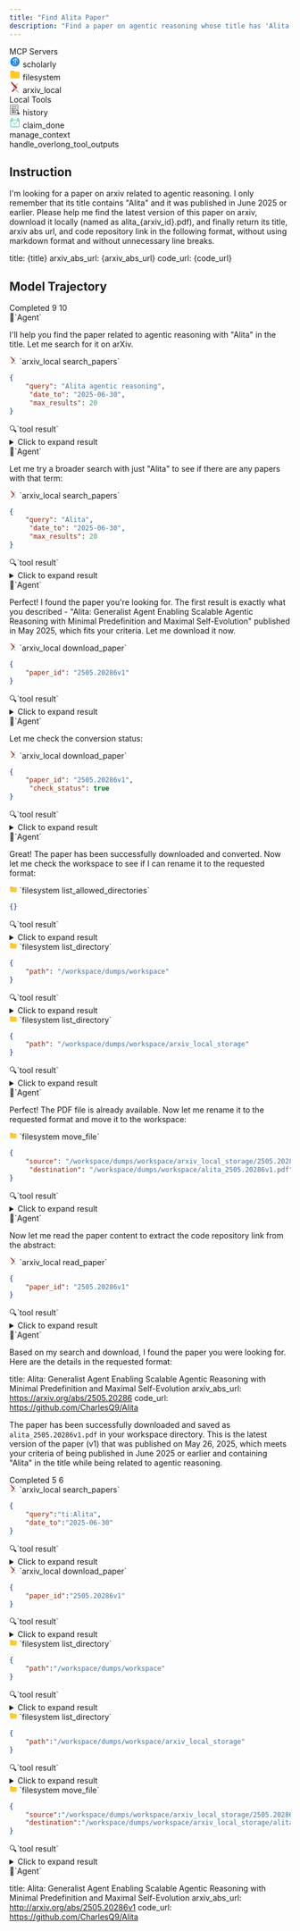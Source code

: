 ```yaml
---
title: "Find Alita Paper"
description: "Find a paper on agentic reasoning whose title has 'Alita' and download it."
---
```


<Card>
<div className="tools-container">
<div className="mcp-servers-container">
<div className="mcp-servers-title">
MCP Servers
</div>
<div className="mcp-servers-grid">
<div className="mcp-server-item">
<svg xmlns="http://www.w3.org/2000/svg"  viewBox="0 0 48 48" width="20px" height="20px" style={{margin: 0, padding: 0, display: 'inline-block'}}><path fill="#1e88e5" d="M24,4C12.954,4,4,12.954,4,24s8.954,20,20,20s20-8.954,20-20S35.046,4,24,4z"/><path fill="#1565c0" d="M35,16.592v-3.878L37,11H27l0.917,1.833c-1.236,0-2.265,0-2.265,0S19.095,13,19.095,18.748	c0,5.752,5.732,5.088,5.732,5.088s0,0.865,0,1.453c0,0.594,0.77,0.391,0.864,1.583c-0.388,0-7.964-0.208-7.964,4.998	s6.679,4.959,6.679,4.959s7.722,0.365,7.722-6.104c0-3.871-4.405-5.121-4.405-6.686c0-1.563,3.319-2.012,3.319-5.684	c0-0.823-0.028-1.524-0.149-2.12L34,13.571v3.02c-0.581,0.207-1,0.756-1,1.408v4.5c0,0.829,0.672,1.5,1.5,1.5s1.5-0.671,1.5-1.5V18	C36,17.348,35.581,16.799,35,16.592z M30.047,31.169c0.131,2.024-1.929,3.811-4.603,3.998c-2.671,0.188-4.946-1.295-5.077-3.316	c-0.133-2.016,1.927-3.805,4.6-3.996C27.641,27.667,29.914,29.152,30.047,31.169z M26.109,22.453	c-1.592,0.451-3.375-1.062-3.982-3.367c-0.604-2.312,0.195-4.543,1.786-4.992c1.593-0.453,3.374,1.059,3.981,3.367	C28.499,19.77,27.702,22.004,26.109,22.453z"/><path fill="#e8eaf6" d="M34,16.592V12c0-0.051-0.015-0.097-0.029-0.143L35,11H21l-9,8h5.383	c0.174,5.466,5.715,4.836,5.715,4.836s0,0.865,0,1.453c0,0.594,0.771,0.391,0.865,1.583c-0.388,0-7.964-0.208-7.964,4.998	s6.679,4.959,6.679,4.959s7.721,0.365,7.721-6.104c0-3.871-4.404-5.121-4.404-6.686c0-1.563,3.318-2.012,3.318-5.684	c0-0.971-0.047-1.763-0.232-2.422L33,12.667v3.925c-0.581,0.207-1,0.756-1,1.408v4.5c0,0.829,0.672,1.5,1.5,1.5s1.5-0.671,1.5-1.5	V18C35,17.348,34.581,16.799,34,16.592z M28.319,31.169c0.131,2.024-1.928,3.811-4.602,3.998c-2.671,0.188-4.946-1.295-5.077-3.316	c-0.133-2.016,1.927-3.805,4.599-3.996C25.914,27.667,28.187,29.152,28.319,31.169z M24.38,22.453	c-1.591,0.451-3.373-1.062-3.981-3.367c-0.604-2.312,0.194-4.543,1.785-4.992c1.593-0.453,3.374,1.059,3.982,3.367	C26.77,19.77,25.973,22.004,24.38,22.453z"/></svg>
<span className="mcp-server-name">scholarly</span>
</div>
<div className="mcp-server-item">
<svg xmlns="http://www.w3.org/2000/svg"  viewBox="0 0 48 48" width="20px" height="20px" style={{margin: 0, padding: 0, display: 'inline-block'}}><path fill="#FFA000" d="M40,12H22l-4-4H8c-2.2,0-4,1.8-4,4v8h40v-4C44,13.8,42.2,12,40,12z"/><path fill="#FFCA28" d="M40,12H8c-2.2,0-4,1.8-4,4v20c0,2.2,1.8,4,4,4h32c2.2,0,4-1.8,4-4V16C44,13.8,42.2,12,40,12z"/></svg>
<span className="mcp-server-name">filesystem</span>
</div>
<div className="mcp-server-item">
<svg width="20" height="20" viewBox="0 0 17.732 24.269" style={{margin: 0, padding: 0, display: 'inline-block'}}><path fill="#bdb9b4" d="m6.565 9.368 2.266 2.738 6.674-7.84c.353-.47.52-.717.353-1.117a1.218 1.218 0 0 0-1.061-.748.953.953 0 0 0-.712.262Z"/><path fill="#b31b1b" d="M12.541 10.677 1.935.503a1.413 1.413 0 0 0-.834-.5 1.09 1.09 0 0 0-1.027.66c-.167.4-.047.681.319 1.206l8.44 10.242-6.282 7.716a1.336 1.336 0 0 0-.323 1.3 1.114 1.114 0 0 0 1.04.69.992.992 0 0 0 .748-.365l8.519-7.92a1.924 1.924 0 0 0 .006-2.855Z"/><path fill="#bdb9b4" d="M17.336 22.364 8.811 12.089 6.546 9.352l-1.389 1.254a2.063 2.063 0 0 0 0 2.965L15.969 23.99a.925.925 0 0 0 .742.282 1.039 1.039 0 0 0 .953-.667 1.261 1.261 0 0 0-.328-1.241Z"/></svg>
<span className="mcp-server-name">arxiv_local</span>
</div>
</div>
</div>
<div className="local-tools-container">
<div className="mcp-servers-title">
Local Tools
</div>
<div className="local-tools-grid">
<div className="local-tool-item">
<svg width="20px" height="20px" viewBox="0 0 100 100" enable-background="new 0 0 100 100" id="Layer_1" version="1.1" xml:space="preserve" xmlns="http://www.w3.org/2000/svg" xmlns:xlink="http://www.w3.org/1999/xlink" style={{margin: 0, padding: 0, display: 'inline-block'}}><g><g><rect clip-rule="evenodd" fill="#F2F2F2" fill-rule="evenodd" height="83.437" width="67.025" x="9.012" y="7.604"/><path d="M77.454,92.458H7.595V6.187h69.859V92.458z M10.429,89.624H74.62V9.021H10.429V89.624z"/></g><g><rect clip-rule="evenodd" fill="#FF7C24" fill-rule="evenodd" height="10.481" width="17.952" x="46.695" y="34.866"/></g><g><rect height="2.834" width="19.463" x="20.504" y="35.575"/></g><g><rect height="2.834" width="15.561" x="20.718" y="42.508"/></g><g><rect height="2.833" width="15.562" x="20.813" y="49.514"/></g><g><rect height="2.833" width="27.128" x="20.718" y="56.753"/></g><g><rect height="2.833" width="23.51" x="20.718" y="63.688"/></g><g><rect clip-rule="evenodd" fill="#39B6CC" fill-rule="evenodd" height="9.004" width="44.095" x="20.553" y="19.064"/></g><g><rect height="2.833" width="26.272" x="20.718" y="70.32"/></g><g><rect height="2.834" width="32.8" x="20.718" y="77.253"/></g><g><rect height="2.834" width="3.235" x="38.304" y="42.508"/></g><g><path clip-rule="evenodd" d="M77.931,71.902l4.287,4.427l-6.644,6.437l-4.309-4.457    C74.147,76.998,76.504,74.726,77.931,71.902L77.931,71.902z" fill="#F2F2F2" fill-rule="evenodd"/><path d="M75.542,84.77l-6.692-6.92l1.828-0.831c2.579-1.174,4.706-3.218,5.989-5.756l0.897-1.776l6.656,6.874L75.542,84.77z     M73.584,78.669l2.023,2.091l4.605-4.463l-2.007-2.074C76.994,76.012,75.414,77.531,73.584,78.669z"/></g><g><polygon clip-rule="evenodd" fill="#39B6CC" fill-rule="evenodd" points="83.267,75.319 91.984,84.338 83.247,92.779     74.535,83.761   "/><path d="M83.213,94.783L72.531,83.726l10.771-10.41l10.687,11.056L83.213,94.783z M76.538,83.794l6.744,6.981l6.698-6.472    l-6.748-6.981L76.538,83.794z"/></g><g><path clip-rule="evenodd" d="M66.124,50.799c7.742,0,14.018,6.276,14.018,14.019    s-6.275,14.019-14.018,14.019c-7.743,0-14.019-6.276-14.019-14.019S58.381,50.799,66.124,50.799L66.124,50.799z" fill="#F2F2F2" fill-rule="evenodd"/><path d="M66.124,80.253c-8.511,0-15.435-6.924-15.435-15.435s6.924-15.435,15.435-15.435S81.56,56.307,81.56,64.818    S74.635,80.253,66.124,80.253z M66.124,52.216c-6.949,0-12.601,5.653-12.601,12.602s5.651,12.601,12.601,12.601    c6.948,0,12.602-5.652,12.602-12.601S73.072,52.216,66.124,52.216z"/></g><g><rect height="2.833" width="10.313" x="39.902" y="49.514"/></g><g><path d="M76.404,65.586H73.57c0-0.636-0.068-1.255-0.205-1.84c-0.043-0.186-0.096-0.385-0.169-0.63l2.717-0.808    c0.091,0.304,0.158,0.559,0.215,0.801C76.31,63.901,76.404,64.735,76.404,65.586z M72.438,61.433    c-1.489-2.5-4.203-4.058-7.084-4.061l0.004-2.834c3.871,0.005,7.518,2.091,9.516,5.445L72.438,61.433z"/></g></g></svg>
<span className="local-tool-name">history</span>
</div>
<div className="local-tool-item">
<svg width="20px" height="20px" viewBox="0 0 1024 1024" version="1.1" xmlns="http://www.w3.org/2000/svg" style={{margin: 0, padding: 0, display: 'inline-block'}}><path d="M861.588238 240.133873v-65.792823c0-36.191275-29.439775-65.631049-65.631049-65.63105h-21.877358c-36.191275 0-65.631049 29.439775-65.631049 65.63105v65.631049H314.659414v-65.631049c0-36.191275-29.439775-65.631049-65.631049-65.63105h-21.877358c-36.191275 0-65.631049 29.439775-65.631049 65.63105v65.792823c-36.317212 0.868255-65.631049 30.539428-65.63105 67.061417v543.745565c0 37.06772 30.155471 67.223191 67.223191 67.223191h696.886045c37.06772 0 67.223191-30.155471 67.223191-67.223191V307.19529c-0.001024-36.52199-29.315885-66.193162-65.633097-67.061417z m-109.385765-65.792823c0-12.060345 9.817012-21.877358 21.877358-21.877358h21.877358c12.060345 0 21.877358 9.817012 21.877358 21.877358v175.016814c0 12.060345-9.817012 21.877358-21.877358 21.877358h-21.877358c-12.060345 0-21.877358-9.817012-21.877358-21.877358V174.34105z m-546.928824 0c0-12.060345 9.817012-21.877358 21.877358-21.877358h21.877358c12.060345 0 21.877358 9.817012 21.877358 21.877358v175.016814c0 12.060345-9.817012 21.877358-21.877358 21.877358h-21.877358c-12.060345 0-21.877358-9.817012-21.877358-21.877358V174.34105z m678.191947 676.600829c0 12.935767-10.532708 23.468476-23.468476 23.468475H163.111076c-12.935767 0-23.468476-10.532708-23.468476-23.468475V307.19529c0-12.402323 9.677764-22.593054 21.877358-23.415233v65.577807c0 36.191275 29.439775 65.631049 65.631049 65.631049h21.877358c36.191275 0 65.631049-29.439775 65.631049-65.631049v-65.631049h393.789368v65.631049c0 36.191275 29.439775 65.631049 65.631049 65.631049h21.877358c36.191275 0 65.631049-29.439775 65.631049-65.631049v-65.577807c12.19857 0.82218 21.877358 11.012911 21.877358 23.415233v543.746589z" fill="#22C67F" /><path d="M706.719439 478.272194l-48.01715-44.741741-182.28128 195.621482-111.468348-122.615387-48.563905 44.148911 159.469116 172.685427z" fill="#74E8AE" /></svg>
<span className="local-tool-name">claim_done</span>
</div>
<div className="local-tool-item">
<Icon icon="bars-progress" size={20} color="#4286f6" />
<span className="local-tool-name">manage_context</span>
</div>
<div className="local-tool-item">
<Icon icon="filter-list" size={20} color="#4286f6" />
<span className="local-tool-name">handle_overlong_tool_outputs</span>
</div>
</div>
</div>
</div>
</Card>



## Instruction

I'm looking for a paper on arxiv related to agentic reasoning. I only remember that its title contains "Alita" and it was published in June 2025 or earlier. Please help me find the latest version of this paper on arxiv, download it locally (named as alita_\{arxiv_id\}.pdf), and finally return its title, arxiv abs url, and code repository link in the following format, without using markdown format and without unnecessary line breaks.

title: \{title\}
arxiv_abs_url: \{arxiv_abs_url\}
code_url: \{code_url\}

## Model Trajectory

<AccordionGroup>
<Accordion title="claude4-sonnet">

<Columns cols={3}>
<Card title="Task Completion" icon="check">
Completed
</Card>
<Card title="Tool Calls" icon="wrench">
9
</Card>
<Card title="Turns" icon="arrows-rotate">
10
</Card>
</Columns>

<div className="thinking-box">
🧐`Agent`

I'll help you find the paper related to agentic reasoning with "Alita" in the title. Let me search for it on arXiv.
</div>

<div className="tool-call-box">
<svg width="14" height="14" viewBox="0 0 17.732 24.269" style={{margin: 0, padding: 0, display: 'inline-block'}}><path fill="#bdb9b4" d="m6.565 9.368 2.266 2.738 6.674-7.84c.353-.47.52-.717.353-1.117a1.218 1.218 0 0 0-1.061-.748.953.953 0 0 0-.712.262Z"/><path fill="#b31b1b" d="M12.541 10.677 1.935.503a1.413 1.413 0 0 0-.834-.5 1.09 1.09 0 0 0-1.027.66c-.167.4-.047.681.319 1.206l8.44 10.242-6.282 7.716a1.336 1.336 0 0 0-.323 1.3 1.114 1.114 0 0 0 1.04.69.992.992 0 0 0 .748-.365l8.519-7.92a1.924 1.924 0 0 0 .006-2.855Z"/><path fill="#bdb9b4" d="M17.336 22.364 8.811 12.089 6.546 9.352l-1.389 1.254a2.063 2.063 0 0 0 0 2.965L15.969 23.99a.925.925 0 0 0 .742.282 1.039 1.039 0 0 0 .953-.667 1.261 1.261 0 0 0-.328-1.241Z"/></svg> `arxiv_local search_papers`

```json
{
	"query": "Alita agentic reasoning",
	 "date_to": "2025-06-30",
	 "max_results": 20
}
```
</div>

<div className="result-box">
🔍`tool result`
<details>
<summary className="tool-result-summary">
Click to expand result
</summary>
```json
{
  "total_results": 0,
  "papers": []
}
```
</details>
</div>

<div className="thinking-box">
🧐`Agent`

Let me try a broader search with just "Alita" to see if there are any papers with that term:
</div>

<div className="tool-call-box">
<svg width="14" height="14" viewBox="0 0 17.732 24.269" style={{margin: 0, padding: 0, display: 'inline-block'}}><path fill="#bdb9b4" d="m6.565 9.368 2.266 2.738 6.674-7.84c.353-.47.52-.717.353-1.117a1.218 1.218 0 0 0-1.061-.748.953.953 0 0 0-.712.262Z"/><path fill="#b31b1b" d="M12.541 10.677 1.935.503a1.413 1.413 0 0 0-.834-.5 1.09 1.09 0 0 0-1.027.66c-.167.4-.047.681.319 1.206l8.44 10.242-6.282 7.716a1.336 1.336 0 0 0-.323 1.3 1.114 1.114 0 0 0 1.04.69.992.992 0 0 0 .748-.365l8.519-7.92a1.924 1.924 0 0 0 .006-2.855Z"/><path fill="#bdb9b4" d="M17.336 22.364 8.811 12.089 6.546 9.352l-1.389 1.254a2.063 2.063 0 0 0 0 2.965L15.969 23.99a.925.925 0 0 0 .742.282 1.039 1.039 0 0 0 .953-.667 1.261 1.261 0 0 0-.328-1.241Z"/></svg> `arxiv_local search_papers`

```json
{
	"query": "Alita",
	 "date_to": "2025-06-30",
	 "max_results": 20
}
```
</div>

<div className="result-box">
🔍`tool result`
<details>
<summary className="tool-result-summary">
Click to expand result
</summary>
```json
{
  "total_results": 4,
  "papers": [
    {
      "id": "2505.20286v1",
      "title": "Alita: Generalist Agent Enabling Scalable Agentic Reasoning with Minimal Predefinition and Maximal Self-Evolution",
      "authors": [
        "Jiahao Qiu",
        "Xuan Qi",
        "Tongcheng Zhang",
        "Xinzhe Juan",
        "Jiacheng Guo",
        "Yifu Lu",
        "Yimin Wang",
        "Zixin Yao",
        "Qihan Ren",
        "Xun Jiang",
        "Xing Zhou",
        "Dongrui Liu",
        "Ling Yang",
        "Yue Wu",
        "Kaixuan Huang",
        "Shilong Liu",
        "Hongru Wang",
        "Mengdi Wang"
      ],
      "abstract": "Recent advances in large language models (LLMs) have enabled agents to\nautonomously perform complex, open-ended tasks. However, many existing\nframeworks depend heavily on manually predefined tools and workflows, which\nhinder their adaptability, scalability, and generalization across domains. In\nthis work, we introduce Alita--a generalist agent designed with the principle\nof \"Simplicity is the ultimate sophistication,\" enabling scalable agentic\nreasoning through minimal predefinition and maximal self-evolution. For minimal\npredefinition, Alita is equipped with only one component for direct\nproblem-solving, making it much simpler and neater than previous approaches\nthat relied heavily on hand-crafted, elaborate tools and workflows. This clean\ndesign enhances its potential to generalize to challenging questions, without\nbeing limited by tools. For Maximal self-evolution, we enable the creativity of\nAlita by providing a suite of general-purpose components to autonomously\nconstruct, refine, and reuse external capabilities by generating task-related\nmodel context protocols (MCPs) from open source, which contributes to scalable\nagentic reasoning. Notably, Alita achieves 75.15% pass@1 and 87.27% pass@3\naccuracy, which is top-ranking among general-purpose agents, on the GAIA\nbenchmark validation dataset, 74.00% and 52.00% pass@1, respectively, on\nMathvista and PathVQA, outperforming many agent systems with far greater\ncomplexity. More details will be updated at\n$\\href{https://github.com/CharlesQ9/Alita}{https://github.com/CharlesQ9/Alita}$.",
      "categories": [
        "cs.AI"
      ],
      "published": "2025-05-26T17:58:53+00:00",
      "url": "http://arxiv.org/pdf/2505.20286v1",
      "resource_uri": "arxiv://2505.20286v1"
    },
    {
      "id": "2304.04236v1",
      "title": "Asymmetric networks, clientelism and their impacts: households' access to workfare employment in rural India",
      "authors": [
        "Anindya Bhattacharya",
        "Anirban Kar",
        "Alita Nandi"
      ],
      "abstract": "In this paper we explore two intertwined issues. First, using primary data we\nexamine the impact of asymmetric networks, built on rich relational information\non several spheres of living, on access to workfare employment in rural India.\nWe find that unidirectional relations, as opposed to reciprocal relations, and\nthe concentration of such unidirectional relations increase access to workfare\njobs. Further in-depth exploration provides evidence that patron-client\nrelations are responsible for this differential access to such employment for\nrural households. Complementary to our empirical exercises, we construct and\nanalyse a game-theoretical model supporting our findings.",
      "categories": [
        "econ.GN",
        "q-fin.EC"
      ],
      "published": "2023-04-09T13:34:50+00:00",
      "url": "http://arxiv.org/pdf/2304.04236v1",
      "resource_uri": "arxiv://2304.04236v1"
    },
    {
      "id": "2208.05002v1",
      "title": "Patronage and power in rural India: a study based on interaction networks",
      "authors": [
        "Anindya Bhattacharya",
        "Anirban Kar",
        "Sunil Kumar",
        "Alita Nandi"
      ],
      "abstract": "This work has two intertwined components: first, as part of a research\nprogramme it introduces a new methodology for identifying `power-centres' in\nrural societies of developing countries in general and then applies that in the\nspecific context of contemporary rural India for addressing some debates on the\ndynamics of power in rural India. We identify the nature of `local' rural\ninstitutions based on primary data collected by ourselves (in 2013 and 2014).\nWe took 36 villages in the states of Maharashtra, Odisha and Uttar Pradesh - 12\nin each of these states - as the sites for our observation and data collection.\nWe quantify nature of institutions from data on the day-to-day interactions of\nhouseholds in the spheres of economy, society and politics. Our household\nsurvey shows that there is substantial variation in power structure across\nregions. We identified the presence of `local elites' in 22 villages out of 36\nsurveyed. We conducted a follow-up survey, called `elite survey', to get\ndetailed information about the identified elite households. We observe that\nlandlordism has considerably weakened, land has ceased to be the sole source of\npower and new power-centres have emerged. Despite these changes, caste,\nlandownership and patron-client relation continue to be three important pillars\nof rural power structure.",
      "categories": [
        "econ.GN",
        "q-fin.EC"
      ],
      "published": "2022-08-09T19:09:23+00:00",
      "url": "http://arxiv.org/pdf/2208.05002v1",
      "resource_uri": "arxiv://2208.05002v1"
    },
    {
      "id": "2205.10737v2",
      "title": "ALITA: A Large-scale Incremental Dataset for Long-term Autonomy",
      "authors": [
        "Peng Yin",
        "Shiqi Zhao",
        "Ruohai Ge",
        "Ivan Cisneros",
        "Ruijie Fu",
        "Ji Zhang",
        "Howie Choset",
        "Sebastian Scherer"
      ],
      "abstract": "For long-term autonomy, most place recognition methods are mainly evaluated\non simplified scenarios or simulated datasets, which cannot provide solid\nevidence to evaluate the readiness for current Simultaneous Localization and\nMapping (SLAM). In this paper, we present a long-term place recognition dataset\nfor use in mobile localization under large-scale dynamic environments. This\ndataset includes a campus-scale track and a city-scale track: 1) the\ncampus-track focuses the long-term property, we record LiDAR device and an\nomnidirectional camera on 10 trajectories, and each trajectory are repeatly\nrecorded 8 times under variant illumination conditions. 2) the city-track\nfocuses the large-scale property, we mount the LiDAR device on the vehicle and\ntraversing through a 120km trajectories, which contains open streets,\nresidential areas, natural terrains, etc. They includes 200 hours of raw data\nof all kinds scenarios within urban environments. The ground truth position for\nboth tracks are provided on each trajectory, which is obtained from the Global\nPosition System with an additional General ICP based point cloud refinement. To\nsimplify the evaluation procedure, we also provide the Python-API with a set of\nplace recognition metrics is proposed to quickly load our dataset and evaluate\nthe recognition performance against different methods. This dataset targets at\nfinding methods with high place recognition accuracy and robustness, and\nproviding real robotic system with long-term autonomy. The dataset and the\nprovided tools can be accessed from https://github.com/MetaSLAM/ALITA.",
      "categories": [
        "cs.RO"
      ],
      "published": "2022-05-22T04:25:00+00:00",
      "url": "http://arxiv.org/pdf/2205.10737v2",
      "resource_uri": "arxiv://2205.10737v2"
    }
  ]
}
```
</details>
</div>

<div className="thinking-box">
🧐`Agent`

Perfect! I found the paper you're looking for. The first result is exactly what you described - "Alita: Generalist Agent Enabling Scalable Agentic Reasoning with Minimal Predefinition and Maximal Self-Evolution" published in May 2025, which fits your criteria. Let me download it now.
</div>

<div className="tool-call-box">
<svg width="14" height="14" viewBox="0 0 17.732 24.269" style={{margin: 0, padding: 0, display: 'inline-block'}}><path fill="#bdb9b4" d="m6.565 9.368 2.266 2.738 6.674-7.84c.353-.47.52-.717.353-1.117a1.218 1.218 0 0 0-1.061-.748.953.953 0 0 0-.712.262Z"/><path fill="#b31b1b" d="M12.541 10.677 1.935.503a1.413 1.413 0 0 0-.834-.5 1.09 1.09 0 0 0-1.027.66c-.167.4-.047.681.319 1.206l8.44 10.242-6.282 7.716a1.336 1.336 0 0 0-.323 1.3 1.114 1.114 0 0 0 1.04.69.992.992 0 0 0 .748-.365l8.519-7.92a1.924 1.924 0 0 0 .006-2.855Z"/><path fill="#bdb9b4" d="M17.336 22.364 8.811 12.089 6.546 9.352l-1.389 1.254a2.063 2.063 0 0 0 0 2.965L15.969 23.99a.925.925 0 0 0 .742.282 1.039 1.039 0 0 0 .953-.667 1.261 1.261 0 0 0-.328-1.241Z"/></svg> `arxiv_local download_paper`

```json
{
	"paper_id": "2505.20286v1"
}
```
</div>

<div className="result-box">
🔍`tool result`
<details>
<summary className="tool-result-summary">
Click to expand result
</summary>
```json
{"status": "converting", "message": "Paper downloaded, conversion started", "started_at": "2025-09-21T07:50:05.927193"}
```
</details>
</div>

<div className="thinking-box">
🧐`Agent`

Let me check the conversion status:
</div>

<div className="tool-call-box">
<svg width="14" height="14" viewBox="0 0 17.732 24.269" style={{margin: 0, padding: 0, display: 'inline-block'}}><path fill="#bdb9b4" d="m6.565 9.368 2.266 2.738 6.674-7.84c.353-.47.52-.717.353-1.117a1.218 1.218 0 0 0-1.061-.748.953.953 0 0 0-.712.262Z"/><path fill="#b31b1b" d="M12.541 10.677 1.935.503a1.413 1.413 0 0 0-.834-.5 1.09 1.09 0 0 0-1.027.66c-.167.4-.047.681.319 1.206l8.44 10.242-6.282 7.716a1.336 1.336 0 0 0-.323 1.3 1.114 1.114 0 0 0 1.04.69.992.992 0 0 0 .748-.365l8.519-7.92a1.924 1.924 0 0 0 .006-2.855Z"/><path fill="#bdb9b4" d="M17.336 22.364 8.811 12.089 6.546 9.352l-1.389 1.254a2.063 2.063 0 0 0 0 2.965L15.969 23.99a.925.925 0 0 0 .742.282 1.039 1.039 0 0 0 .953-.667 1.261 1.261 0 0 0-.328-1.241Z"/></svg> `arxiv_local download_paper`

```json
{
	"paper_id": "2505.20286v1",
	 "check_status": true
}
```
</div>

<div className="result-box">
🔍`tool result`
<details>
<summary className="tool-result-summary">
Click to expand result
</summary>
```json
{"status": "success", "started_at": "2025-09-21T07:50:05.927193", "completed_at": "2025-09-21T07:50:09.247379", "error": null, "message": "Paper conversion success"}
```
</details>
</div>

<div className="thinking-box">
🧐`Agent`

Great! The paper has been successfully downloaded and converted. Now let me check the workspace to see if I can rename it to the requested format:
</div>

<div className="tool-call-box">
<svg xmlns="http://www.w3.org/2000/svg"  viewBox="0 0 48 48" width="14px" height="14px" style={{margin: 0, padding: 0, display: 'inline-block'}}><path fill="#FFA000" d="M40,12H22l-4-4H8c-2.2,0-4,1.8-4,4v8h40v-4C44,13.8,42.2,12,40,12z"/><path fill="#FFCA28" d="M40,12H8c-2.2,0-4,1.8-4,4v20c0,2.2,1.8,4,4,4h32c2.2,0,4-1.8,4-4V16C44,13.8,42.2,12,40,12z"/></svg> `filesystem list_allowed_directories`

```json
{}
```
</div>

<div className="result-box">
🔍`tool result`
<details>
<summary className="tool-result-summary">
Click to expand result
</summary>
```json
Allowed directories:
/workspace/dumps/workspace
```
</details>
</div>

<div className="tool-call-box">
<svg xmlns="http://www.w3.org/2000/svg"  viewBox="0 0 48 48" width="14px" height="14px" style={{margin: 0, padding: 0, display: 'inline-block'}}><path fill="#FFA000" d="M40,12H22l-4-4H8c-2.2,0-4,1.8-4,4v8h40v-4C44,13.8,42.2,12,40,12z"/><path fill="#FFCA28" d="M40,12H8c-2.2,0-4,1.8-4,4v20c0,2.2,1.8,4,4,4h32c2.2,0,4-1.8,4-4V16C44,13.8,42.2,12,40,12z"/></svg> `filesystem list_directory`

```json
{
	"path": "/workspace/dumps/workspace"
}
```
</div>

<div className="result-box">
🔍`tool result`
<details>
<summary className="tool-result-summary">
Click to expand result
</summary>
```json
[DIR] arxiv_local_storage
```
</details>
</div>

<div className="tool-call-box">
<svg xmlns="http://www.w3.org/2000/svg"  viewBox="0 0 48 48" width="14px" height="14px" style={{margin: 0, padding: 0, display: 'inline-block'}}><path fill="#FFA000" d="M40,12H22l-4-4H8c-2.2,0-4,1.8-4,4v8h40v-4C44,13.8,42.2,12,40,12z"/><path fill="#FFCA28" d="M40,12H8c-2.2,0-4,1.8-4,4v20c0,2.2,1.8,4,4,4h32c2.2,0,4-1.8,4-4V16C44,13.8,42.2,12,40,12z"/></svg> `filesystem list_directory`

```json
{
	"path": "/workspace/dumps/workspace/arxiv_local_storage"
}
```
</div>

<div className="result-box">
🔍`tool result`
<details>
<summary className="tool-result-summary">
Click to expand result
</summary>
```json
[FILE] 2505.20286v1.md
[FILE] 2505.20286v1.pdf
```
</details>
</div>

<div className="thinking-box">
🧐`Agent`

Perfect! The PDF file is already available. Now let me rename it to the requested format and move it to the workspace:
</div>

<div className="tool-call-box">
<svg xmlns="http://www.w3.org/2000/svg"  viewBox="0 0 48 48" width="14px" height="14px" style={{margin: 0, padding: 0, display: 'inline-block'}}><path fill="#FFA000" d="M40,12H22l-4-4H8c-2.2,0-4,1.8-4,4v8h40v-4C44,13.8,42.2,12,40,12z"/><path fill="#FFCA28" d="M40,12H8c-2.2,0-4,1.8-4,4v20c0,2.2,1.8,4,4,4h32c2.2,0,4-1.8,4-4V16C44,13.8,42.2,12,40,12z"/></svg> `filesystem move_file`

```json
{
	"source": "/workspace/dumps/workspace/arxiv_local_storage/2505.20286v1.pdf",
	 "destination": "/workspace/dumps/workspace/alita_2505.20286v1.pdf"
}
```
</div>

<div className="result-box">
🔍`tool result`
<details>
<summary className="tool-result-summary">
Click to expand result
</summary>
```json
Successfully moved /workspace/dumps/workspace/arxiv_local_storage/2505.20286v1.pdf to /workspace/dumps/workspace/alita_2505.20286v1.pdf
```
</details>
</div>

<div className="thinking-box">
🧐`Agent`

Now let me read the paper content to extract the code repository link from the abstract:
</div>

<div className="tool-call-box">
<svg width="14" height="14" viewBox="0 0 17.732 24.269" style={{margin: 0, padding: 0, display: 'inline-block'}}><path fill="#bdb9b4" d="m6.565 9.368 2.266 2.738 6.674-7.84c.353-.47.52-.717.353-1.117a1.218 1.218 0 0 0-1.061-.748.953.953 0 0 0-.712.262Z"/><path fill="#b31b1b" d="M12.541 10.677 1.935.503a1.413 1.413 0 0 0-.834-.5 1.09 1.09 0 0 0-1.027.66c-.167.4-.047.681.319 1.206l8.44 10.242-6.282 7.716a1.336 1.336 0 0 0-.323 1.3 1.114 1.114 0 0 0 1.04.69.992.992 0 0 0 .748-.365l8.519-7.92a1.924 1.924 0 0 0 .006-2.855Z"/><path fill="#bdb9b4" d="M17.336 22.364 8.811 12.089 6.546 9.352l-1.389 1.254a2.063 2.063 0 0 0 0 2.965L15.969 23.99a.925.925 0 0 0 .742.282 1.039 1.039 0 0 0 .953-.667 1.261 1.261 0 0 0-.328-1.241Z"/></svg> `arxiv_local read_paper`

```json
{
	"paper_id": "2505.20286v1"
}
```
</div>

<div className="result-box">
🔍`tool result`
<details>
<summary className="tool-result-summary">
Click to expand result
</summary>
```json
{"status": "success", "paper_id": "2505.20286v1", "content": "## A LITA : G ENERALIST A GENT E NABLING S CALABLE A GENTIC R EASONING WITH M INIMAL P REDEFINITION AND M AXIMAL S ELF -E VOLUTION\n\nJiahao Qiu *[\u2217]* [1], Xuan Qi *[\u2217]* [2], Tongcheng Zhang *[\u2217]* [3], Xinzhe Juan [3] *[,]* [4], Jiacheng Guo [1], Yifu Lu [1], Yimin Wang [3] *[,]* [4], Zixin Yao [1],\nQihan Ren [3], Xun Jiang [5], Xing Zhou [5], Dongrui Liu [3], Ling Yang [1], Yue Wu [1], Kaixuan Huang [1], Shilong Liu [1],\nHongru Wang [6], Mengdi Wang [1]\n\n1 AI Lab, Princeton University 2 IIIS, Tsinghua University 3 Shanghai Jiao Tong University\n4 University of Michigan 5 Tianqiao and Chrissy Chen Institute 6 The Chinese University of Hong Kong\n\n\n\n\n\n\n\n\n\n\n\n|Col1|47.|57.<br>6%|7%|6|Col6|74.3<br>.1%<br>%|%<br>76.9|%|86.5|88.7<br>%<br>89|%<br>.5%|\n|---|---|---|---|---|---|---|---|---|---|---|---|\n||47.|57.<br>6%|7%|6|70|.1|.1|.1|.1|.1|.1|\n||47.|57.<br>6%|7%|6|9.1|9.1|9.1|9.1|9.1|9.1|9.1|\n|||||67.4|%|73.3%|||87.|3%||\n\n\nFigure 1: Performance of Alita, manus.ai, and OpenAI DeepResearch[1]\n\n**A** **BSTRACT**\n\nRecent advances in large language models (LLMs) have enabled agents to autonomously perform\ncomplex, open-ended tasks. However, many existing frameworks depend heavily on manually\npredefined tools and workflows, which hinder their adaptability, scalability, and generalization\nacross domains. In this work, we introduce **Alita** \u2014a generalist agent designed with the principle\nof *\"Simplicity is the ultimate sophistication,\"* enabling scalable agentic reasoning through *minimal*\n*predefinition* and *maximal self-evolution* . For minimal predefinition, Alita is equipped with only one\ncomponent for direct problem-solving, making it much simpler and neater than previous approaches\nthat relied heavily on hand-crafted, elaborate tools and workflows. This clean design enhances\nits potential to generalize to challenging questions, without being limited by tools. For *Maximal*\n*self-evolution*, we enable the creativity of Alita by providing a suite of general-purpose components\nto autonomously construct, refine, and reuse external capabilities by generating task-related model\ncontext protocols (MCPs) from open source, which contributes to scalable agentic reasoning. Notably,\nAlita achieves 75.15% pass@1 and 87.27% pass@3 accuracy, which is top-ranking among generalpurpose agents, on the GAIA benchmark validation dataset, 74.00% and 52.00% pass@1, respectively,\non Mathvista and PathVQA, outperforming many agent systems with far greater complexity. More\n[details will be updated at https://github.com/CharlesQ9/Alita.](https://github.com/CharlesQ9/Alita)\n\n*\u2217* These authors contributed equally to this work.\n\n**1** **Introduction**\n\n*\"Simplicity is the ultimate sophistication.\"* \u2014 Leonardo da Vinci\n\nLarge language models (LLMs) have rapidly evolved from merely generating text to autonomous agents capable of\nindependently planning and executing complex tasks on behalf of users with limited human oversight [ 2 ]. These\ncapabilities have enabled a wide range of applications, ranging from travel planning [ 3 ], computer use [ 4, 5, 6 ],\nto the multi-step research tasks [ 7 ]. To support such diverse and demanding tasks, a new class of systems called\ngeneralist agents has emerged. These agents are designed to handle a wide range of domains and tasks through a unified\narchitecture, allowing them to generalize beyond task-specific solutions, such as OpenAI Deep Research [ 1 ] and Manus.\n\nHowever, most of the current general-purpose agents heavily rely on large-scale manual engineering, including tediously\ndesigned workflows, considerable pre-defined tools, and hardcoded components [ 8, 9 ]. This reliance introduces several\ncritical limitations: i) It is impractical, if not impossible, to predefine all the tools required for the wide variety of\nreal-world tasks an agent might encounter ( *imcomplete coverage* ); ii) Many complex tasks require agents to creatively\ncompose new tools or leverage existing ones in novel ways while pre-designed workflow and hardcoded components\nconstrain this compositional flexibility and inhibit the development of adaptive behaviors ( *limited creativity and*\n*flexibility* ); iii) It is not always the case that the interface or environment of different tools are compatible with the agent\n( *mismatch* ). For example, many useful tools are not written in Python, which makes it difficult, though not entirely\nimpossible, for them to be pre-connected to the mainstream agent frameworks that are primarily written in Python.\nTogether, these challenges ultimately hinder the scalability, adaptability, and generalization of existing generalist agents.\n\nIn contrast to the prevailing trend of growing complexity, we propose a radically simple design philosophy built on two\nprinciples: i) *Minimal Predefinition* : Equip the agent with only a minimal set of core capabilities, avoiding manually\nengineered components for specific tasks or modalities; ii) *Maximal Self-Evolution* : Empower the agent to autonomously\ncreate, refine, and reuse external capabilities as needed. We instantiate this vision through Alita, a generalist agent built\nwith a single core capability (i.e., the web agent) and a small set of general-purpose modules that enable self-directed\ncapability expansion. Specifically, we take advantage of the Model Context Protocols (MCPs) [1] which is an open\nprotocol that standardizes how different systems provide context to LLMs, and empower Alita to dynamically generate,\nadapt, and reuse MCPs based on the demands of each task rather than relying on static, predefined tools. This shift from\nmanually designed capabilities to on-the-fly MCP construction unlocks a new path for building agents that are simple\nyet profoundly capable.\n\n\n\n\n\n\n\n\n\n\n\n\n\n\n\n\n\n|Col1|Col2|\n|---|---|\n||MCP Creation|\n\n\n\n\n|Col1|Col2|\n|---|---|\n|Self Evolving||\n|||\n\n\n\nFigure 2: Comparison between Traditional Generalist Agents and Alita. Traditional generalist agents heavily rely on\nlarge-scale manual engineering while Alita adheres to minimal predefinition and maximal self-evolution.\n\nWe conduct comprehensive experiments on several benchmarks to assess Alita in real-world applications, especially\non the most popular GAIA [ 10 ]. Alita proves that simplicity is not a constraint, but a strength, and that creative agent\nbehavior can emerge from a design that prioritizes autonomy over manual engineering. To sum up, our key contributions\ncan be summarized as follows.\n\n    - We propose a new agent architecture centered on minimal predefinition and maximal self-evolution, challenging\nconventional design norms in generalist agents, aiming to call for a more scalable and generalizable agent\nframework.\n\n1 `https://www.anthropic.com/news/model-context-protocol`\n\n2\n\n    - We present Alita, a generalist agent that achieves scalable agentic reasoning with a radically simple design.\n\n    - We empirically demonstrate that Alita, despite using no complex predefined tools and workflows for specific\ntasks, outperforms many systems with significantly more handcrafted complexity on the GAIA benchmark.\nWe achieve 75.15% pass@1 and 87.27% pass@3, surpassing OpenAI\u2019s Deep Research with 67.36% pass@1\nand ranking top among all general-purpose agents.\n\n**2** **Related Works**\n\n**2.1** **Generalist Agent**\n\nThe concept of a Generalist Agent aims to construct an AI agent system capable of collaboratively completing a variety\nof complex tasks in a real-world environment. OWL [ 8 ] introduces a method that decomposes complex tasks into\nsubtasks and dynamically allocates them to worker nodes with specialized toolkits. Omne [ 11 ] proposes a multiagent collaborative development framework, where each agent possesses an independent system structure, enabling\nautonomous learning and the storage of a comprehensive world model to build an independent understanding of the\nenvironment. OpenAI Deep Research [2] employs reinforcement learning for training on real-world tasks, aiming to\nprovide precise and reliable research reports for knowledge-intensive tasks. A-World [ 12 ] offers a highly configurable,\nmodular, and scalable simulation environment, allowing developers to flexibly define and integrate different types of AI\nagents. The Magentic-One [ 13 ] framework merges the Magentic and Autogen systems, distinguishing between the\nmicro-level LLM-driven function generation and the macro-level multi-agent orchestration, resulting in a clearer and\nmore efficient construction of agent systems. Alita, also a Generalist Agent, allows for the minimal use of predefined\ntools and workflows for direct problem-solving, yet still achieves impressive performance across diverse tasks.\n\n**2.2** **Auto Generating Agent**\n\nAuto-generating agents aim to enhance the versatility of agents by enabling them to autonomously generate tools,\nagents, or workflows tailored to specific tasks. AutoAgents [ 14 ], for instance, generate multiple agents, each playing a\ndistinct role, to handle the corresponding subtasks. OpenHands [ 15 ] offers an event-driven architecture that allows\nagents to interact with the environment like human developers, thereby enabling the creation of custom workflows.\nAFlow [ 16 ] redefines workflow optimization as a search problem, where each workflow consists of several nodes\ninvoking large LLMs, and the optimal workflow is identified and executed through a search process. AutoAgent [ 17 ], as\nan autonomous agent operating system, permits agents to manage system-level operations and file data autonomously.\nIn Alita, agents are empowered to automatically generate diverse, specialized, and highly accurate MCPs to aid in the\ncompletion of specific tasks, while also providing resources for future executions.\n\n**2.3** **Tool Creation**\n\nTool Creation enables agents to autonomously create tools to assist in task execution, either on their own or with external\nsupport. CRAFT [ 18 ] utilizes GPT-4 to generate a set of code snippets that function as tools, which are then retrieved\nand used in the system. TroVE [19] maintains a collection of high-level functions, which are automatically generated,\nextended, and periodically pruned to optimize program generation. CREATOR [ 20 ] decouples the abstraction of tool\ncreation from the actual execution, allowing LLMs to address tasks at different levels of granularity. AutoAgent [ 17 ]\nenables agents to autonomously create new tools based on task requirements, incorporating information gathered\nthrough web searches and integrating these tools into their workflow. OpenHands [ 15 ] allows agents to create code\nscripts in a human-like manner during interaction with the environment to assist in task completion. In comparison,\nAlita enables MCP creation, which provides additional benefits, including better reusability and easy environment\nmanagement over tool creation.\n\n**2.4** **MCP**\n\nThe Model Context Protocol (MCP) is a standard proposed by Anthropic, designed to unify the connection between AI\nsystems and external data sources and services. RAG-MCP [ 21 ] enhances the efficiency and accuracy of agents by\nretrieving the most relevant tools from a large collection, based on the task description, within the database composed\nof MCP descriptions. After tool generation, Alita wraps the generated valid tools into MCPs for subsequent use,\nfacilitating reuse by itself and other agents.\n\n2 https://openai.com/index/introducing-deep-research/\n\n3\n\n**3** **Methods**\n\nWe propose Alita, a generalist agent enabling scalable agentic reasoning with minimal predefinition and maximal\nself-evolution to tackle diverse and complex tasks. Figure **3** illustrates the framework of Alita. In contrast to generalist\nagents that typically depend on extensive manually-designed tools and workflows [ 8, 9 ], the manager agent in Alita\nsolely orchestrates the web agent using only basic tools. Through this approach, our framework enables Alita to plan\ntask-specific tools through brainstorming. It then utilizes a Web Agent to search for helpful open-source libraries\nand other resources related to these tools. Leveraging the search results, Alita autonomously generates new tools and\nconfigures the necessary environments to enhance its capabilities and effectively solve tasks. During this process, if\nany issues arise with the newly generated tools or their environments, Alita can provide feedback and self-correct,\nimproving the quality of the generated tools. Furthermore, the new tools can be encapsulated as MCP servers for future\nreuse. With the aid of MCPs, Alita can generate increasingly powerful, diverse, and complex MCPs, thus establishing a\nself-reinforcing cycle. Therefore, Alita autonomously expands its capabilities through continuous MCP integration.\n\n\n\n\n\n\n\n\n\n\nFigure 3: The architecture of Alita. Upon receiving a question, the Manager Agent initiates an iterative CodeReAct\nloop to analyze tasks, identify functional gaps, and trigger MCP Brainstorming for creative synthesis. The system\ndynamically performs open-source searching, script generation, and virtual environment execution to construct taskrelated functions. Useful ones are encapsulated into reusable MCPs and stored in the MCP Box. Throughout this\nprocess, the Manager Agent collaborates with the Web Agent for external information retrieval and continuously\nintegrates intermediate results until a final output is produced. This process enables Alita to self-evolve without relying\non a huge hand-crafted, elaborate tools and workflows.\n\n**3.1** **Execution Pipeline**\n\nEach task commences with the construction of an augmented prompt that incorporates the original query. The manager\nagent (Sec. 3.2) then initiates a multi-step reasoning process to address the task at hand. Throughout this process, the\nagent may query external sources via the web agent (Sec. 3.3), plan and synthesize new tools (Sec. 3.4), and execute\nthem within isolated environments (Sec. 3.4.4).\n\nUpon successful tool generation and accurate result formulation, the corresponding script is transformed into an MCP\nand stored in the internal tool registry for future reuse. All reasoning steps, intermediate code, and final outputs are\nsystematically logged to facilitate comprehensive analysis.\n\n**3.2** **Manager Agent**\n\nThe Manager Agent functions as the central coordinator within framework of Alita. When receiving a task prompt, the\nmanager agent initially calls the `MCP Brainstorming` to determine whether additional tools are needed and which\nspecific tools are required. Then the manager agent decomposes the task into subtasks and dispatches them to web\nagent or generates the required external tools to complete the subtask. When necessary, the manager agent utilizes the\ninformation retrieved by the web agent to generate the required new tools along with their corresponding environment\nconfiguration instructions. After collecting all intermediate results, the manager performs final aggregation and response\nformulation.\n\n4\n\n**Tool Usage** . In contrast to traditional systems that rely on extensive predefined toolkits, the manager agent embraces Alita\u2019s minimal philosophy by employing concise but powerful toolkits, including `MCP Brainstorming`,\n`ScriptGeneratingTool` and `CodeRunningTool` . Specifically, `MCP Brainstorming` detects functional gaps, identifies necessary supplementary tools and outlines tool specifications; `ScriptGeneratingTool` obtains tool specification\noutlines and then generates appropriate tools tailored to the task requirements; `CodeRunningTool` executes generated\ncode in isolated environments and caches the output for potential MCP servers generation. These tools are intelligently\ninvoked in response to the task\u2019s evolving demands, ensuring adaptive and efficient problem-solving.\n\n**3.3** **Web Agent**\n\nThe web agent retrieves relevant information from external sources when internal knowledge is insufficient. It is\nparticularly effective for tasks requiring the retrieval of domain-specific code or documentation. With a lightweight,\ntext-based web interface and modular navigation tools, the web agent traverses multiple websites, extract relevant\nsegments, and return reasonable URLs or raw content.\n\n**Tool Usage** . The agent utilizes `SimpleTextBrowser` as its web interface and page-level control tools: `VisitTool`,\n`PageUpTool`, and `PageDownTool` to navigate webpages. For query-based lookups, it applies `GoogleSearchTool` for\nopen web search and `GithubSearchTool` to identify reusable open-source tools. This design supports real-time code\nretrieval and context-aware tool planning.\n\n**3.4** **MCP Creation Component**\n\nTo enable the creativity of the agent, we design three tools collaboratively contributing to the MCP creation process.\n\n**3.4.1** **MCP Brainstorming**\n\nSince LLMs often exhibit overconfidence in their capabilities [ 22 ], we introduce `MCP Brainstorming` to conduct\npreliminary capability assessment by providing both the task and the description of current framework. We designed specialized prompts to facilitate accurate self-assessment of the agent\u2019s capabilities. Moreover, when `MCP Brainstorming`\nidentifies insufficient capabilities of the framework to complete the task, it provides references for tool generation to\nbridge the capability gap. This provides prior guidance for subsequent tool selection and task planning required to\naccomplish given objectives.\n\n**3.4.2** **ScriptGeneratingTool**\n\nThe `ScriptGeneratingTool` is a code-building utility designed for constructing external tools. It receives explicit\nsubtask descriptions and suggestions for code construction from the manager agent, and potentially useful GitHub links\nobtained via the web agent, which can provide information such as `README.md` files or code snippets from GitHub to\nguide the script generation process. Furthermore, `ScriptGeneratingTool` generates the environment script to create\nthe required environment for the code running and the cleaning script to clean up redundant files and environments\ngenerated after script execution. Therefore, `ScriptGeneratingTool` ensures that the generated scripts are valid,\nself-contained, and executable, making them suitable for deployment in the given task, and reusable in the future.\n\n**3.4.3** **CodeRunningTool**\n\nThe `CodeRunningTool` validates the functionality of the generated script by executing it within an isolated environment.\nIf the execution produces the expected results, the tool is registered in the system as a reusable MCP. This process also\nsupports iterative refinement, allowing for error inspection and subsequent code regeneration to improve the script\u2019s\nperformance.\n\n**3.4.4** **Environment Management**\n\nUpon retrieving or generating a candidate tool, the system activates the environment planner module. This module\nparses the relevant repository or script metadata such as `README.md`, `requirements.txt`, and shell scripts using\nthe `TextInspectorTool` . It extracts and validates the dependencies and setup instructions to construct an isolated\nexecution profile. Subsequently, a new Conda environment is created with a unique name (typically derived from the\ntask ID or a hash of the repository path), and dependencies are installed using `conda install` or `pip install` .\n\nAll runtime environments are initialized locally in parallel, obviating the need for administrative privileges or containerization technologies. This approach ensures high compatibility across various tasks while preserving the portability\n\n5\n\nof the system. During execution, the environment is explicitly activated prior to invoking the code interpreter, thus\nensuring both isolation and reproducibility.\n\nIn the event of a failure during environment initialization\u2014due to issues such as missing packages, syntax errors in setup\nscripts, or unavailable dependencies\u2014Alita activates an automated recovery procedure. This procedure attempts various\nfallback strategies, including relaxing version constraints or identifying the minimal set of dependencies required for\nfunctionality. If these recovery attempts are unsuccessful, the tool is discarded, and the failure is logged for offline\nanalysis and future investigation. This enables Alita to self-correct its designed tools, thereby generating more accurate\nand robust solutions.\n\n**4** **Experiments**\n\n**4.1** **Experiment Setting**\n\n**4.1.1** **Benchmarks**\n\nTo evaluate the general task-handling capabilities of Alita, we conducted extensive testing across multiple agent\nbenchmarks.\n\n**GAIA [** **10** **]:** GAIA is a benchmark designed to assess the capabilities of general-purpose AI assistants. It consists of\n466 real-world scenario-based questions covering daily tasks, scientific reasoning, web browsing, and tool usage. While\nthese tasks are conceptually simple for humans, they are challenging for most advanced AI systems.\n\n**Mathvista [** **23** **]:** MathVista is a comprehensive benchmark designed to evaluate the mathematical reasoning capabilities\nof foundation models within visual contexts. It can effectively evaluate the model\u2019s capabilities in visual comprehension,\nmathematical reasoning, programming, and other related skills. Due to limitations in resources, we randomly selected\n100 samples from the dataset.\n\n**Pathvqa [** **24** **]:** PathVQA is a medical visual question answering dataset. It can effectively assess the agent\u2019s capabilities\nacross multiple dimensions, including visual understanding, spatial Reasoning, medical Knowledge search or integration,\nand natural language processing. Due to limitations in resources, we randomly selected 100 samples from the dataset.\n\n**4.1.2** **Baselines**\n\nWe include a variety of baselines for comparison. For the GAIA benchmark, there are more baselines available on the\nGAIA leaderboard [3] .\n\n**Octotools [** **9** **]:** OctoTools is a recent framework designed to streamline multi-tool workflows in complex computational\ntasks. With over 10 standardized tool cards encapsulating various functionalities, the agent gains powerful capabilities\nto handle multi-domain tasks.\n\n**Open Deep Research-smolagents** [4] **[** **25** **]:** Open Deep Research is an open-source agent developed under Hugging\nFace\u2019s Smolagents project, designed to automate complex multi-step research tasks. Alita\u2019s development is largely\nbased on the framework of Open Deep Research-smolagents. However, we remove many pre-defined tools and also add\nthe MCP creation component to follow the design principle of minimal predefinition and maximal self-evolution.\n\n**AutoAgent [** **17** **]:** AutoAgent is a zero-code platform designed to facilitate the creation, customization, and deployment\nof agents powered by LLMs. By providing a natural language interface, it allows users to develop multi-agent systems,\ndesign workflows, and integrate tools without requiring technical expertise.\n\n**OWL [** **8** **]:** OWL is an open-source, multi-agent framework built on the CAMEL-AI platform, designed to support the\nautomation of complex real-world tasks through dynamic agent collaboration. OWL decomposes tasks into specialized\nsub-tasks, each of which is managed by a distinct agent type\u2014such as UserAgents, AssistantAgents, and ToolAgents.\n\n**A-World [** **12** **]:** A-World is an open-source multi-agent system framework designed to simplify the construction,\nevaluation, and deployment of general multi-agent tasks. Through its modular design, the framework supports\nautonomous decision-making, tool usage, and collaboration among agents.\n\n**OpenAI Deep Research** [5] **:** OpenAI\u2019s Deep Research is an advanced AI agent integrated with ChatGPT, designed to\nautonomously perform multi-step research tasks by synthesizing information from diverse online sources. This agentic\n\n3 https://huggingface.co/spaces/gaia-benchmark/leaderboard\n4 https://huggingface.co/blog/open-deep-research\n5 https://openai.com/index/introducing-deep-research/\n\n6\n\nframework excels in generating comprehensive reports on complex topics and has shown superior performance on\nbenchmarks.\n\n**4.2** **Results**\n\nWe run three rounds of testing on GAIA and achieved the best performance on the GAIA leaderboard, surpassing\nother agent systems. Alita with Claude-Sonnet-4 and GPT-4o achieves 75.15% pass@1 and 87.27% pass@3 accuracy,\nwhich is top-ranking on the GAIA benchmark validation dataset, outperforming many agent systems with far greater\ncomplexity. Alita with Claude 3.7 Sonnet + GPT-4o achieves 72.73% pass@1 and 86.06% pass@3 on GAIA, and\nfurther attains 74.00% and 52.00% pass@1 on the Mathvista and PathVQA benchmarks, respectively, outperforming\nOctotools and Open Deep Research by smolagents. More detailed results are shown in Table 1.\n\nGAIA\nMathvista PathVQA\n**Agent** level1 level2 level3 total\n\n*Alita (Claude-3.7-Sonnet, GPT-4o) (%)*\n\npass@1 81.13 75.58 46.15 72.73 **74** **52**\npass@2 88.68 80.23 53.85 78.79      -      pass@3 96.23 86.04 65.38 **86.06**      -      \n*Alita (Claude-Sonnet-4, GPT-4o) (%)*\n\npass@1 77.36 76.74 65.38 75.15      -      pass@3 88.68 89.53 76.92 **87.27**      -      \n*Baselines (%)*\n\nOctotools       -       -       - 18.40 68 47\nODR-smolagents 67.92 53.49 34.62 55.15 65 42\nAutoAgent 71.70 53.49 26.92 55.15      -      OWL 84.91 67.44 42.31 69.09    -    A-World 86.79 69.77 34.62 69.70      -      OpenAI-DR 74.29 69.06 47.60 67.36      -      \nTable 1: Performance comparison of Alita and baseline agent systems on the GAIA, Mathvista, and PathVQA\nbenchmarks. ODR-Smolagents refers to the Open Deep Research agent in the Smolagents framework. OpenAI-DR\nrefers to OpenAI\u2019s Deep Research. The table presents the accuracy at different levels of difficulty for GAIA, as well as\nthe overall performance on Mathvista and PathVQA. The pass@1, pass@2, and pass@3 denote the accuracy achieved\nby running the Alita framework 1, 2, and 3 times, respectively, and selecting the best answer. Alita outperforms all\nbaseline agents across the GAIA levels, achieving the highest total accuracy.\n\n**5** **Analysis**\n\n**5.1** **Reuse of Alita-Generated MCPs**\n\n**5.1.1** **Overview**\n\nWe collect the MCPs generated from running the GAIA dataset using Alita in conjunction with powerful models\n(Claude-3.7-Sonnet and GPT-4o). The benefits of reusing Alita-generated MCPs are **two-fold** . First, these MCPs can be\nreused by other agent frameworks and improve their performance since Alita, instead of human developers, designs a\nset of useful MCPs fit to GAIA by trial and error. Second, these MCPs can be reused by agents with smaller LLMs\nand **significantly** improve the performance. The reuse of auto-generated MCPs for agents with smaller LLMs can be\nviewed as a new way of distillation from larger LLMs. Traditionally, distillation might be fine-tuning smaller LLMs on\ndata generated by larger LLMs. In comparison, the reuse of MCPs generated from agents with larger LLMs is much\neasier, cheaper, and faster than traditional distillation.\n\n7\n\n**5.1.2** **Reuse by Open Deep Research-smolagents**\n\nWe run open Deep Research-smolagents [ 25 ] on GAIA with and without Alita-generated MCPs based on GPT-4o. The\nresults are presented in Table 2. From this experiment, we observe that the reuse of Alita-generated MCPs results in\nbetter performance compared to the base framework for all difficulty levels. This demonstrates that Alita can generate\nvery useful MCPs, which can be provided to other agents, helping them enhance their capabilities and solve problems\nthat would otherwise be unsolvable. Additionally, the consistent improvement across all difficulty levels indicates that\nAlita\u2019s MCPs provide generalizable utility rather than just addressing specific edge cases in the dataset.\n\n**Model Configuration** **Level 1** **Level 2** **Level 3** **Total**\n\nODR-smolagents + GPT-4o(No Alita MCPs) 33.96% 29.07% 11.54% 27.88%\n\nODR-smolagents + GPT-4o(With Alita MCPs) 39.62% 36.05% 15.38% **33.94%**\n\nTable 2: Comparison of performance between ODR-smolagents with and without Alita-generated MCPs. The results\nare reported at different GAIA levels: Level 1, Level 2, Level 3, and the average. Each column corresponds to the\nperformance at the respective GAIA levels. The reuse of Alita-generated MCPs can enhance the performance of other\nagents.\n\n**5.1.3** **Reuse by Base Agent on Smaller LLM**\n\nWe reuse MCPs in the base framework, i.e., ODR-smolagents [ 25 ], without the MCP creation component in Alita, and\nalso with some extra pre-defined tools used in ODR-smolagents based on GPT-4o-mini. The results are presented in\nTable 3.\n\n**Model Configuration** **Level 1** **Level 2** **Level 3** **Average**\n\nBase Framework + GPT-4o-mini (No Alita MCP) 32.08% 20.93% 3.85% 21.82%\n\nBase Framework + GPT-4o-mini (With Alita MCP) 39.62% 27.91% 11.54% **29.09%**\n\nTable 3: Comparison of performance between the base framework on GPT-4o-mini, with and without Alita-generated\nMCPs. The results are reported at different GAIA levels: Level 1, Level 2, Level 3, and the average. Each column\ncorresponds to the performance at the respective GAIA levels. The reuse of Alita-generated MCPs significantly\nenhances the performance of agents on smaller LLMs.\n\nFrom this experiment, we observe that the reuse of Alita-generated MCPs significantly improves performance over the\nbase framework based on a smaller LLM. This is because the Alita-generated MCPs can be considered MCPs distilled\nfrom powerful models (Claude-3.7-Sonnet), which are made available for agents on smaller LLMs. This helps bridge\nthe gap between the agents on smaller LLMs and agents on larger LLMs in certain domains, thereby enhancing its\ntask-processing capabilities. Especially for Level 3, we observe a particularly dramatic improvement with the accuracy\ntripling from **3.85** % to **11.54** %. This substantial improvement on the most challenging problems demonstrates that\nAlita-generated MCPs are especially valuable for complex reasoning tasks where agents on smaller LLMs typically\nstruggle the most. The MCPs effectively encapsulate sophisticated problem-solving capabilities that the smaller model\ncan leverage without needing to develop the full reasoning chain independently.\n\n**5.2** **Alita on Smaller LLM**\n\nWe hypothesize that **Alita will be even stronger with the increasing coding and reasoning capabilities of LLMs in**\n**the future** . To validate our performance, we run Alita on GAIA using GPT-4o-mini instead of Claude-3.7-Sonnet. The\nresults can be found in Table 4. Different to the experiment in Section 5.1.3, the agent doesn\u2019t have distilled MCPs - the\nagent on GPT-4o-mini model must generate its own MCPs. The results are presented in Table 4.\n\nFrom this experiment, on one hand, we observe that Alita, after replacing the models with GPT-4o-mini, performs\nsignificantly worse on GAIA. This substantial performance gap highlights the critical role of the underlying models\u2019\ncoding capabilities. On the other hand, the performance of Alita increases rapidly as the capabilities of the underlying\nmodels improve. We can expect that with future updates to the LLMs, Alita\u2019s performance will continue to strengthen,\nsurpassing its current capabilities. The design of future generalist agents might be much simpler in the future, without\nany predefined tools and workflows for direct problem-solving. Instead, human developers might focus on designing\nmodules for enabling and stimulating the creativity and evolution of generalist agents.\n\n8\n\n**Model Configuration** **Level 1** **Level 2** **Level 3** **Total**\n\nAlita (Claude-3.7-Sonnet, GPT-4o) 81.13% 75.58% 46.15% **72.73%**\n\nAlita (GPT-4o-mini) 54.72% 44.19% 19.23% 43.64%\n\nTable 4: Comparison of performance between Alita(Claude-3.7-Sonnet,GPT-4o) and Alita(GPT-4o-mini). The results\nare reported at different GAIA levels: Level 1, Level 2, Level 3, and the average. Each column corresponds to the\nperformance at the respective GAIA levels. The integration of a smaller model significantly reduces the performance.\n\n**5.3** **Case Study**\n\nTo investigate Alita\u2019s workflow when tackling tasks, we conducted a case study on its approach to solving a Level 3\ndifficult problem in GAIA. The details of this process are presented in Appendix A. From the case study, we observe\nthat Alita is able to perform a structured MCP brainstorming session based on the task at hand, effectively identifying\nand utilizing relevant resources to implement a feasible MCP that aids in completing the task.\n\n**6** **Conclusion**\n\nIn this work, we introduced **Alita**, a generalist agent designed with the principles of minimal predefinition and maximal\nself-evolution. By significantly reducing reliance on manually predefined tools and workflows for direct solving,\nAlita leverages creative, autonomous capabilities in real time, facilitating scalable agentic reasoning. Our approach\ndemonstrates that simplicity in design does not undermine, but rather enhances, the performance and adaptability of\ngeneralist agents.\n\n9\n\n**References**\n\n[1] OpenAI. Introducing deep research.\n\n[2] Noam Kolt. Governing ai agents. *arXiv preprint arXiv:2501.07913*, 2025.\n\n[3] Jian Xie, Kai Zhang, Jiangjie Chen, Tinghui Zhu, Renze Lou, Yuandong Tian, Yanghua Xiao, and Yu Su.\nTravelplanner: A benchmark for real-world planning with language agents. *arXiv preprint arXiv:2402.01622*,\n2024.\n\n[4] Tianbao Xie, Danyang Zhang, Jixuan Chen, Xiaochuan Li, Siheng Zhao, Ruisheng Cao, Toh J Hua, Zhoujun\nCheng, Dongchan Shin, Fangyu Lei, et al. Osworld: Benchmarking multimodal agents for open-ended tasks in\nreal computer environments. *Advances in Neural Information Processing Systems*, 37:52040\u201352094, 2024.\n\n[5] Hongru Wang, Rui Wang, Boyang Xue, Heming Xia, Jingtao Cao, Zeming Liu, Jeff Z. Pan, and Kam-Fai Wong.\nAppBench: Planning of multiple APIs from various APPs for complex user instruction. In Yaser Al-Onaizan,\nMohit Bansal, and Yun-Nung Chen, editors, *Proceedings of the 2024 Conference on Empirical Methods in Natural*\n*Language Processing*, pages 15322\u201315336, Miami, Florida, USA, November 2024. Association for Computational\nLinguistics.\n\n[6] Yujia Qin, Yining Ye, Junjie Fang, Haoming Wang, Shihao Liang, Shizuo Tian, Junda Zhang, Jiahao Li, Yunxin\nLi, Shijue Huang, Wanjun Zhong, Kuanye Li, Jiale Yang, Yu Miao, Woyu Lin, Longxiang Liu, Xu Jiang, Qianli\nMa, Jingyu Li, Xiaojun Xiao, Kai Cai, Chuang Li, Yaowei Zheng, Chaolin Jin, Chen Li, Xiao Zhou, Minchao\nWang, Haoli Chen, Zhaojian Li, Haihua Yang, Haifeng Liu, Feng Lin, Tao Peng, Xin Liu, and Guang Shi. Ui-tars:\nPioneering automated gui interaction with native agents, 2025.\n\n[7] Junde Wu, Jiayuan Zhu, and Yuyuan Liu. Agentic reasoning: Reasoning llms with tools for the deep research.\n*arXiv preprint arXiv:2502.04644*, 2025.\n\n[8] Mengkang Hu, Yuhang Zhou, Wendong Fan, Yuzhou Nie, Bowei Xia, Tao Sun, Ziyu Ye, Zhaoxuan Jin, Yingru\nLi, Zeyu Zhang, Yifeng Wang, Qianshuo Ye, Ping Luo, and Guohao Li. Owl: Optimized workforce learning for\ngeneral multi-agent assistance in real-world task automation, 2025.\n\n[9] Pan Lu, Bowen Chen, Sheng Liu, Rahul Thapa, Joseph Boen, and James Zou. Octotools: An agentic framework\nwith extensible tools for complex reasoning. *arXiv preprint arXiv:2502.11271*, 2025.\n\n[10] Gr\u00e9goire Mialon, Cl\u00e9mentine Fourrier, Thomas Wolf, Yann LeCun, and Thomas Scialom. Gaia: a benchmark for\ngeneral ai assistants. In *The Twelfth International Conference on Learning Representations*, 2023.\n\n[11] Xun Jiang, Feng Li, Han Zhao, Jiaying Wang, Jun Shao, Shihao Xu, Shu Zhang, Weiling Chen, Xavier Tang, Yize\nChen, et al. Long term memory: The foundation of ai self-evolution. *arXiv preprint arXiv:2410.15665*, 2024.\n\n[12] Agent Team at Ant Group. Aworld: A unified agent playground for computer and phone use tasks, 2025.\n\n[13] Adam Fourney, Gagan Bansal, Hussein Mozannar, Cheng Tan, Eduardo Salinas, Erkang, Zhu, Friederike Niedtner,\nGrace Proebsting, Griffin Bassman, Jack Gerrits, Jacob Alber, Peter Chang, Ricky Loynd, Robert West, Victor\nDibia, Ahmed Awadallah, Ece Kamar, Rafah Hosn, and Saleema Amershi. Magentic-one: A generalist multi-agent\nsystem for solving complex tasks, 2024.\n\n[14] Guangyao Chen, Siwei Dong, Yu Shu, Ge Zhang, Jaward Sesay, B\u00f6rje F Karlsson, Jie Fu, and Yemin Shi.\nAutoagents: A framework for automatic agent generation. *arXiv preprint arXiv:2309.17288*, 2023.\n\n[15] Xingyao Wang, Boxuan Li, Yufan Song, Frank F Xu, Xiangru Tang, Mingchen Zhuge, Jiayi Pan, Yueqi Song,\nBowen Li, Jaskirat Singh, et al. Openhands: An open platform for ai software developers as generalist agents. In\n*The Thirteenth International Conference on Learning Representations*, 2024.\n\n[16] Jiayi Zhang, Jinyu Xiang, Zhaoyang Yu, Fengwei Teng, Xionghui Chen, Jiaqi Chen, Mingchen Zhuge, Xin Cheng,\nSirui Hong, Jinlin Wang, et al. Aflow: Automating agentic workflow generation. *arXiv preprint arXiv:2410.10762*,\n2024.\n\n[17] Jiabin Tang, Tianyu Fan, and Chao Huang. Autoagent: A fully-automated and zero-code framework for llm agents.\n*arXiv e-prints*, pages arXiv\u20132502, 2025.\n\n[18] Lifan Yuan, Yangyi Chen, Xingyao Wang, Yi R Fung, Hao Peng, and Heng Ji. Craft: Customizing llms by creating\nand retrieving from specialized toolsets. *arXiv preprint arXiv:2309.17428*, 2023.\n\n[19] Zhiruo Wang, Daniel Fried, and Graham Neubig. Trove: Inducing verifiable and efficient toolboxes for solving\nprogrammatic tasks. *arXiv preprint arXiv:2401.12869*, 2024.\n\n[20] Cheng Qian, Chi Han, Yi R Fung, Yujia Qin, Zhiyuan Liu, and Heng Ji. Creator: Tool creation for disentangling\nabstract and concrete reasoning of large language models. *arXiv preprint arXiv:2305.14318*, 2023.\n\n10\n\n[21] Tiantian Gan and Qiyao Sun. Rag-mcp: Mitigating prompt bloat in llm tool selection via retrieval-augmented\ngeneration. *arXiv preprint arXiv:2505.03275*, 2025.\n\n[22] Fengfei Sun, Ningke Li, Kailong Wang, and Lorenz Goette. Large language models are overconfident and amplify\nhuman bias. 2025.\n\n[23] Pan Lu, Hritik Bansal, Tony Xia, Jiacheng Liu, Chunyuan Li, Hannaneh Hajishirzi, Hao Cheng, Kai-Wei Chang,\nMichel Galley, and Jianfeng Gao. Mathvista: Evaluating mathematical reasoning of foundation models in visual\ncontexts. In *International Conference on Learning Representations (ICLR)*, 2024.\n\n[24] Xuehai He, Yichen Zhang, Luntian Mou, Eric P. Xing, and Pengtao Xie. Pathvqa: 30000+ questions for medical\nvisual question answering. *ArXiv*, abs/2003.10286, 2020.\n\n[25] Aymeric Roucher, Albert Villanova del Moral, Thomas Wolf, Leandro von Werra, and Erik Kaunism\u00e4ki. \u2018smolagents\u2018: a smol library to build great agentic systems. `https://github.com/huggingface/smolagents`,\n2025.\n\n11\n\n**A** **Detailed Case Study**\n\n**B** **Limitations**\n\nAlita highly relies on the coding capability of LLM. When the LLM\u2019s coding capability is really poor, our method will\nperform worse than traditional generalist agent.\n\n12\n\n"}
```
</details>
</div>

<div className="thinking-box">
🧐`Agent`

Based on my search and download, I found the paper you were looking for. Here are the details in the requested format:

title: Alita: Generalist Agent Enabling Scalable Agentic Reasoning with Minimal Predefinition and Maximal Self-Evolution
arxiv_abs_url: https://arxiv.org/abs/2505.20286
code_url: https://github.com/CharlesQ9/Alita

The paper has been successfully downloaded and saved as `alita_2505.20286v1.pdf` in your workspace directory. This is the latest version of the paper (v1) that was published on May 26, 2025, which meets your criteria of being published in June 2025 or earlier and containing "Alita" in the title while being related to agentic reasoning.
</div>

</Accordion>

<Accordion title="gemini-2.5-pro">

<Columns cols={3}>
<Card title="Task Completion" icon="check">
Completed
</Card>
<Card title="Tool Calls" icon="wrench">
5
</Card>
<Card title="Turns" icon="arrows-rotate">
6
</Card>
</Columns>

<div className="tool-call-box">
<svg width="14" height="14" viewBox="0 0 17.732 24.269" style={{margin: 0, padding: 0, display: 'inline-block'}}><path fill="#bdb9b4" d="m6.565 9.368 2.266 2.738 6.674-7.84c.353-.47.52-.717.353-1.117a1.218 1.218 0 0 0-1.061-.748.953.953 0 0 0-.712.262Z"/><path fill="#b31b1b" d="M12.541 10.677 1.935.503a1.413 1.413 0 0 0-.834-.5 1.09 1.09 0 0 0-1.027.66c-.167.4-.047.681.319 1.206l8.44 10.242-6.282 7.716a1.336 1.336 0 0 0-.323 1.3 1.114 1.114 0 0 0 1.04.69.992.992 0 0 0 .748-.365l8.519-7.92a1.924 1.924 0 0 0 .006-2.855Z"/><path fill="#bdb9b4" d="M17.336 22.364 8.811 12.089 6.546 9.352l-1.389 1.254a2.063 2.063 0 0 0 0 2.965L15.969 23.99a.925.925 0 0 0 .742.282 1.039 1.039 0 0 0 .953-.667 1.261 1.261 0 0 0-.328-1.241Z"/></svg> `arxiv_local search_papers`

```json
{
	"query":"ti:Alita",
	"date_to":"2025-06-30"
}
```
</div>

<div className="result-box">
🔍`tool result`
<details>
<summary className="tool-result-summary">
Click to expand result
</summary>
```json
{
  "total_results": 2,
  "papers": [
    {
      "id": "2505.20286v1",
      "title": "Alita: Generalist Agent Enabling Scalable Agentic Reasoning with Minimal Predefinition and Maximal Self-Evolution",
      "authors": [
        "Jiahao Qiu",
        "Xuan Qi",
        "Tongcheng Zhang",
        "Xinzhe Juan",
        "Jiacheng Guo",
        "Yifu Lu",
        "Yimin Wang",
        "Zixin Yao",
        "Qihan Ren",
        "Xun Jiang",
        "Xing Zhou",
        "Dongrui Liu",
        "Ling Yang",
        "Yue Wu",
        "Kaixuan Huang",
        "Shilong Liu",
        "Hongru Wang",
        "Mengdi Wang"
      ],
      "abstract": "Recent advances in large language models (LLMs) have enabled agents to\nautonomously perform complex, open-ended tasks. However, many existing\nframeworks depend heavily on manually predefined tools and workflows, which\nhinder their adaptability, scalability, and generalization across domains. In\nthis work, we introduce Alita--a generalist agent designed with the principle\nof \"Simplicity is the ultimate sophistication,\" enabling scalable agentic\nreasoning through minimal predefinition and maximal self-evolution. For minimal\npredefinition, Alita is equipped with only one component for direct\nproblem-solving, making it much simpler and neater than previous approaches\nthat relied heavily on hand-crafted, elaborate tools and workflows. This clean\ndesign enhances its potential to generalize to challenging questions, without\nbeing limited by tools. For Maximal self-evolution, we enable the creativity of\nAlita by providing a suite of general-purpose components to autonomously\nconstruct, refine, and reuse external capabilities by generating task-related\nmodel context protocols (MCPs) from open source, which contributes to scalable\nagentic reasoning. Notably, Alita achieves 75.15% pass@1 and 87.27% pass@3\naccuracy, which is top-ranking among general-purpose agents, on the GAIA\nbenchmark validation dataset, 74.00% and 52.00% pass@1, respectively, on\nMathvista and PathVQA, outperforming many agent systems with far greater\ncomplexity. More details will be updated at\n$\\href{https://github.com/CharlesQ9/Alita}{https://github.com/CharlesQ9/Alita}$.",
      "categories": [
        "cs.AI"
      ],
      "published": "2025-05-26T17:58:53+00:00",
      "url": "http://arxiv.org/pdf/2505.20286v1",
      "resource_uri": "arxiv://2505.20286v1"
    },
    {
      "id": "2205.10737v2",
      "title": "ALITA: A Large-scale Incremental Dataset for Long-term Autonomy",
      "authors": [
        "Peng Yin",
        "Shiqi Zhao",
        "Ruohai Ge",
        "Ivan Cisneros",
        "Ruijie Fu",
        "Ji Zhang",
        "Howie Choset",
        "Sebastian Scherer"
      ],
      "abstract": "For long-term autonomy, most place recognition methods are mainly evaluated\non simplified scenarios or simulated datasets, which cannot provide solid\nevidence to evaluate the readiness for current Simultaneous Localization and\nMapping (SLAM). In this paper, we present a long-term place recognition dataset\nfor use in mobile localization under large-scale dynamic environments. This\ndataset includes a campus-scale track and a city-scale track: 1) the\ncampus-track focuses the long-term property, we record LiDAR device and an\nomnidirectional camera on 10 trajectories, and each trajectory are repeatly\nrecorded 8 times under variant illumination conditions. 2) the city-track\nfocuses the large-scale property, we mount the LiDAR device on the vehicle and\ntraversing through a 120km trajectories, which contains open streets,\nresidential areas, natural terrains, etc. They includes 200 hours of raw data\nof all kinds scenarios within urban environments. The ground truth position for\nboth tracks are provided on each trajectory, which is obtained from the Global\nPosition System with an additional General ICP based point cloud refinement. To\nsimplify the evaluation procedure, we also provide the Python-API with a set of\nplace recognition metrics is proposed to quickly load our dataset and evaluate\nthe recognition performance against different methods. This dataset targets at\nfinding methods with high place recognition accuracy and robustness, and\nproviding real robotic system with long-term autonomy. The dataset and the\nprovided tools can be accessed from https://github.com/MetaSLAM/ALITA.",
      "categories": [
        "cs.RO"
      ],
      "published": "2022-05-22T04:25:00+00:00",
      "url": "http://arxiv.org/pdf/2205.10737v2",
      "resource_uri": "arxiv://2205.10737v2"
    }
  ]
}
```
</details>
</div>

<div className="tool-call-box">
<svg width="14" height="14" viewBox="0 0 17.732 24.269" style={{margin: 0, padding: 0, display: 'inline-block'}}><path fill="#bdb9b4" d="m6.565 9.368 2.266 2.738 6.674-7.84c.353-.47.52-.717.353-1.117a1.218 1.218 0 0 0-1.061-.748.953.953 0 0 0-.712.262Z"/><path fill="#b31b1b" d="M12.541 10.677 1.935.503a1.413 1.413 0 0 0-.834-.5 1.09 1.09 0 0 0-1.027.66c-.167.4-.047.681.319 1.206l8.44 10.242-6.282 7.716a1.336 1.336 0 0 0-.323 1.3 1.114 1.114 0 0 0 1.04.69.992.992 0 0 0 .748-.365l8.519-7.92a1.924 1.924 0 0 0 .006-2.855Z"/><path fill="#bdb9b4" d="M17.336 22.364 8.811 12.089 6.546 9.352l-1.389 1.254a2.063 2.063 0 0 0 0 2.965L15.969 23.99a.925.925 0 0 0 .742.282 1.039 1.039 0 0 0 .953-.667 1.261 1.261 0 0 0-.328-1.241Z"/></svg> `arxiv_local download_paper`

```json
{
	"paper_id":"2505.20286v1"
}
```
</div>

<div className="result-box">
🔍`tool result`
<details>
<summary className="tool-result-summary">
Click to expand result
</summary>
```json
{"status": "converting", "message": "Paper downloaded, conversion started", "started_at": "2025-09-21T02:27:40.428315"}
```
</details>
</div>

<div className="tool-call-box">
<svg xmlns="http://www.w3.org/2000/svg"  viewBox="0 0 48 48" width="14px" height="14px" style={{margin: 0, padding: 0, display: 'inline-block'}}><path fill="#FFA000" d="M40,12H22l-4-4H8c-2.2,0-4,1.8-4,4v8h40v-4C44,13.8,42.2,12,40,12z"/><path fill="#FFCA28" d="M40,12H8c-2.2,0-4,1.8-4,4v20c0,2.2,1.8,4,4,4h32c2.2,0,4-1.8,4-4V16C44,13.8,42.2,12,40,12z"/></svg> `filesystem list_directory`

```json
{
	"path":"/workspace/dumps/workspace"
}
```
</div>

<div className="result-box">
🔍`tool result`
<details>
<summary className="tool-result-summary">
Click to expand result
</summary>
```json
[DIR] arxiv_local_storage
```
</details>
</div>

<div className="tool-call-box">
<svg xmlns="http://www.w3.org/2000/svg"  viewBox="0 0 48 48" width="14px" height="14px" style={{margin: 0, padding: 0, display: 'inline-block'}}><path fill="#FFA000" d="M40,12H22l-4-4H8c-2.2,0-4,1.8-4,4v8h40v-4C44,13.8,42.2,12,40,12z"/><path fill="#FFCA28" d="M40,12H8c-2.2,0-4,1.8-4,4v20c0,2.2,1.8,4,4,4h32c2.2,0,4-1.8,4-4V16C44,13.8,42.2,12,40,12z"/></svg> `filesystem list_directory`

```json
{
	"path":"/workspace/dumps/workspace/arxiv_local_storage"
}
```
</div>

<div className="result-box">
🔍`tool result`
<details>
<summary className="tool-result-summary">
Click to expand result
</summary>
```json
[FILE] 2505.20286v1.md
[FILE] 2505.20286v1.pdf
```
</details>
</div>

<div className="tool-call-box">
<svg xmlns="http://www.w3.org/2000/svg"  viewBox="0 0 48 48" width="14px" height="14px" style={{margin: 0, padding: 0, display: 'inline-block'}}><path fill="#FFA000" d="M40,12H22l-4-4H8c-2.2,0-4,1.8-4,4v8h40v-4C44,13.8,42.2,12,40,12z"/><path fill="#FFCA28" d="M40,12H8c-2.2,0-4,1.8-4,4v20c0,2.2,1.8,4,4,4h32c2.2,0,4-1.8,4-4V16C44,13.8,42.2,12,40,12z"/></svg> `filesystem move_file`

```json
{
	"source":"/workspace/dumps/workspace/arxiv_local_storage/2505.20286v1.pdf",
	"destination":"/workspace/dumps/workspace/arxiv_local_storage/alita_2505.20286v1.pdf"
}
```
</div>

<div className="result-box">
🔍`tool result`
<details>
<summary className="tool-result-summary">
Click to expand result
</summary>
```json
Successfully moved /workspace/dumps/workspace/arxiv_local_storage/2505.20286v1.pdf to /workspace/dumps/workspace/arxiv_local_storage/alita_2505.20286v1.pdf
```
</details>
</div>

<div className="thinking-box">
🧐`Agent`

title: Alita: Generalist Agent Enabling Scalable Agentic Reasoning with Minimal Predefinition and Maximal Self-Evolution
arxiv_abs_url: http://arxiv.org/abs/2505.20286v1
code_url: https://github.com/CharlesQ9/Alita
</div>

</Accordion>

</AccordionGroup>
